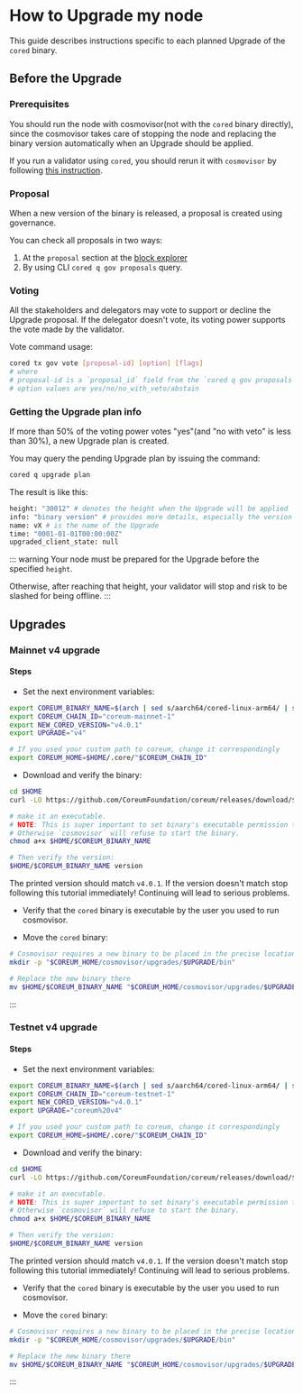 # How to Upgrade my node

This guide describes instructions specific to each planned Upgrade of the `cored` binary.

## Before the Upgrade

### Prerequisites

You should run the node with cosmovisor(not with the `cored` binary directly),
since the cosmovisor takes care of stopping the node and replacing the binary version automatically when an Upgrade
should be applied.

If you run a validator using `cored`, you should rerun it with `cosmovisor` by
following [this instruction](/docs/become-validator/run-full-node).

### Proposal

When a new version of the binary is released, a proposal is created using governance.

You can check all proposals in two ways:

1. At the `proposal` section at the [block explorer](/docs/tools/blockchain-explorers)
2. By using CLI `cored q gov proposals` query.

### Voting

All the stakeholders and delegators may vote to support or decline the Upgrade proposal.
If the delegator doesn't vote, its voting power supports the vote made by the validator.

Vote command usage:

```bash
cored tx gov vote [proposal-id] [option] [flags]
# where
# proposal-id is a `proposal_id` field from the `cored q gov proposals` query
# option values are yes/no/no_with_veto/abstain
```

### Getting the Upgrade plan info

If more than 50% of the voting power votes "yes"(and "no with veto" is less than 30%), a new Upgrade plan is created.

You may query the pending Upgrade plan by issuing the command:

```bash
cored q upgrade plan
```

The result is like this:

```bash
height: "30012" # denotes the height when the Upgrade will be applied
info: "binary version" # provides more details, especially the version of the binary to install for that Upgrade
name: vX # is the name of the Upgrade
time: "0001-01-01T00:00:00Z"
upgraded_client_state: null
```

::: warning
Your node must be prepared for the Upgrade before the specified `height`.

Otherwise, after reaching that height, your validator will stop and risk to be slashed for being offline.
:::

## Upgrades

### Mainnet v4 upgrade

#### Steps

* Set the next environment variables:

```bash
export COREUM_BINARY_NAME=$(arch | sed s/aarch64/cored-linux-arm64/ | sed s/x86_64/cored-linux-amd64/)
export COREUM_CHAIN_ID="coreum-mainnet-1"
export NEW_CORED_VERSION="v4.0.1"
export UPGRADE="v4"

# If you used your custom path to coreum, change it correspondingly
export COREUM_HOME=$HOME/.core/"$COREUM_CHAIN_ID"
```

* Download and verify the binary:

```bash
cd $HOME
curl -LO https://github.com/CoreumFoundation/coreum/releases/download/$NEW_CORED_VERSION/$COREUM_BINARY_NAME

# make it an executable.
# NOTE: This is super important to set binary's executable permission to everyone (`a+x`), not only for the owner (`u+x`).
# Otherwise `cosmovisor` will refuse to start the binary.
chmod a+x $HOME/$COREUM_BINARY_NAME

# Then verify the version:
$HOME/$COREUM_BINARY_NAME version
```

The printed version should match `v4.0.1`. If the version doesn't match stop following this tutorial immediately!
Continuing will lead to serious problems.

[//]: # (The printed version should match the one specified in the `cored q upgrade plan` `info` field.)

[//]: # (WARNING: If the version doesn't match stop following this tutorial immediately! Continuing will lead to serious problems.)

* Verify that the `cored` binary is executable by the user you used to run cosmovisor.

* Move the `cored` binary:

```bash
# Cosmovisor requires a new binary to be placed in the precise location. Create appropriate directory:
mkdir -p "$COREUM_HOME/cosmovisor/upgrades/$UPGRADE/bin"

# Replace the new binary there
mv $HOME/$COREUM_BINARY_NAME "$COREUM_HOME/cosmovisor/upgrades/$UPGRADE/bin/cored"
```

:::

### Testnet v4 upgrade

#### Steps

* Set the next environment variables:

```bash
export COREUM_BINARY_NAME=$(arch | sed s/aarch64/cored-linux-arm64/ | sed s/x86_64/cored-linux-amd64/)
export COREUM_CHAIN_ID="coreum-testnet-1"
export NEW_CORED_VERSION="v4.0.1"
export UPGRADE="coreum%20v4"

# If you used your custom path to coreum, change it correspondingly
export COREUM_HOME=$HOME/.core/"$COREUM_CHAIN_ID"
```

* Download and verify the binary:

```bash
cd $HOME
curl -LO https://github.com/CoreumFoundation/coreum/releases/download/$NEW_CORED_VERSION/$COREUM_BINARY_NAME

# make it an executable.
# NOTE: This is super important to set binary's executable permission to everyone (`a+x`), not only for the owner (`u+x`).
# Otherwise `cosmovisor` will refuse to start the binary.
chmod a+x $HOME/$COREUM_BINARY_NAME

# Then verify the version:
$HOME/$COREUM_BINARY_NAME version
```

The printed version should match `v4.0.1`. If the version doesn't match stop following this tutorial immediately!
Continuing will lead to serious problems.

[//]: # (The printed version should match the one specified in the `cored q upgrade plan` `info` field.)

[//]: # (WARNING: If the version doesn't match stop following this tutorial immediately! Continuing will lead to serious problems.)

* Verify that the `cored` binary is executable by the user you used to run cosmovisor.

* Move the `cored` binary:

```bash
# Cosmovisor requires a new binary to be placed in the precise location. Create appropriate directory:
mkdir -p "$COREUM_HOME/cosmovisor/upgrades/$UPGRADE/bin"

# Replace the new binary there
mv $HOME/$COREUM_BINARY_NAME "$COREUM_HOME/cosmovisor/upgrades/$UPGRADE/bin/cored"
```

:::